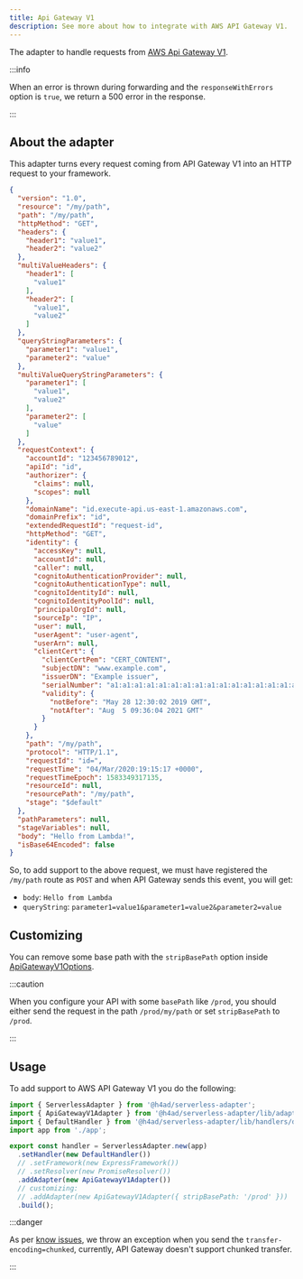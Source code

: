 ---
title: Api Gateway V1
description: See more about how to integrate with AWS API Gateway V1.
---

The adapter to handle requests from [AWS Api Gateway V1](https://docs.aws.amazon.com/apigateway/latest/developerguide/http-api-develop-integrations-lambda.html).

:::info

When an error is thrown during forwarding and the `responseWithErrors` option is `true`, we return a 500 error in the response.

:::

## About the adapter

This adapter turns every request coming from API Gateway V1 into an HTTP request to your framework.

```json title="api-gateway-v1-event-example.json"
{
  "version": "1.0",
  "resource": "/my/path",
  "path": "/my/path",
  "httpMethod": "GET",
  "headers": {
    "header1": "value1",
    "header2": "value2"
  },
  "multiValueHeaders": {
    "header1": [
      "value1"
    ],
    "header2": [
      "value1",
      "value2"
    ]
  },
  "queryStringParameters": {
    "parameter1": "value1",
    "parameter2": "value"
  },
  "multiValueQueryStringParameters": {
    "parameter1": [
      "value1",
      "value2"
    ],
    "parameter2": [
      "value"
    ]
  },
  "requestContext": {
    "accountId": "123456789012",
    "apiId": "id",
    "authorizer": {
      "claims": null,
      "scopes": null
    },
    "domainName": "id.execute-api.us-east-1.amazonaws.com",
    "domainPrefix": "id",
    "extendedRequestId": "request-id",
    "httpMethod": "GET",
    "identity": {
      "accessKey": null,
      "accountId": null,
      "caller": null,
      "cognitoAuthenticationProvider": null,
      "cognitoAuthenticationType": null,
      "cognitoIdentityId": null,
      "cognitoIdentityPoolId": null,
      "principalOrgId": null,
      "sourceIp": "IP",
      "user": null,
      "userAgent": "user-agent",
      "userArn": null,
      "clientCert": {
        "clientCertPem": "CERT_CONTENT",
        "subjectDN": "www.example.com",
        "issuerDN": "Example issuer",
        "serialNumber": "a1:a1:a1:a1:a1:a1:a1:a1:a1:a1:a1:a1:a1:a1:a1:a1",
        "validity": {
          "notBefore": "May 28 12:30:02 2019 GMT",
          "notAfter": "Aug  5 09:36:04 2021 GMT"
        }
      }
    },
    "path": "/my/path",
    "protocol": "HTTP/1.1",
    "requestId": "id=",
    "requestTime": "04/Mar/2020:19:15:17 +0000",
    "requestTimeEpoch": 1583349317135,
    "resourceId": null,
    "resourcePath": "/my/path",
    "stage": "$default"
  },
  "pathParameters": null,
  "stageVariables": null,
  "body": "Hello from Lambda!",
  "isBase64Encoded": false
}
```

So, to add support to the above request, we must have registered the `/my/path` route as `POST` and when API Gateway sends this event, you will get:

- `body`: `Hello from Lambda`
- `queryString`: `parameter1=value1&parameter1=value2&parameter2=value`

## Customizing

You can remove some base path with the `stripBasePath` option inside [ApiGatewayV1Options](/docs/api/Adapters/AWS/ApiGatewayV1Adapter/ApiGatewayV1Options).

:::caution

When you configure your API with some `basePath` like `/prod`, you should either send the request in the path `/prod/my/path` or set `stripBasePath` to `/prod`.

:::

## Usage

To add support to AWS API Gateway V1 you do the following:

```ts title="index.ts"
import { ServerlessAdapter } from '@h4ad/serverless-adapter';
import { ApiGatewayV1Adapter } from '@h4ad/serverless-adapter/lib/adapters/aws';
import { DefaultHandler } from '@h4ad/serverless-adapter/lib/handlers/default';
import app from './app';

export const handler = ServerlessAdapter.new(app)
  .setHandler(new DefaultHandler())
  // .setFramework(new ExpressFramework())
  // .setResolver(new PromiseResolver())
  .addAdapter(new ApiGatewayV1Adapter())
  // customizing:
  // .addAdapter(new ApiGatewayV1Adapter({ stripBasePath: '/prod' }))
  .build();
```

:::danger

As per [know issues](https://docs.aws.amazon.com/apigateway/latest/developerguide/api-gateway-known-issues.html), we throw an exception when you send the `transfer-encoding=chunked`, currently, API Gateway doesn't support chunked transfer.

:::

